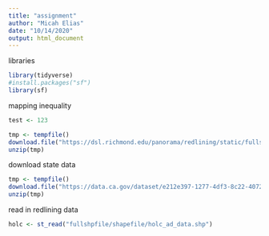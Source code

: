 ```yaml
---
title: "assignment"
author: "Micah Elias"
date: "10/14/2020"
output: html_document
---
```

libraries
```r
library(tidyverse)
#install.packages("sf")
library(sf)
```
mapping inequality
```r
test <- 123

tmp <- tempfile()
download.file("https://dsl.richmond.edu/panorama/redlining/static/fullshpfile.zip", tmp)
unzip(tmp)
```
download state data
```r
tmp <- tempfile()
download.file("https://data.ca.gov/dataset/e212e397-1277-4df3-8c22-40721b095f33/resource/b0007416-a325-4777-9295-368ea6b710e6/download/ca-county-boundaries.zip", tmp) 
unzip(tmp)
```
read in redlining data
```r
holc <- st_read("fullshpfile/shapefile/holc_ad_data.shp")
```